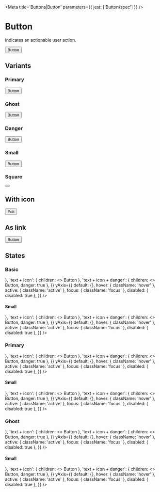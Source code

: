 

<Meta title='Buttons|Button' parameters={{ jest: ['Button/spec'] }} />

# Button

Indicates an actionable user action.

<Preview>
  <Story name='Default'>
    <Button onClick={action('click')}>Button</Button>
  </Story>
</Preview>

<Props of={Button} />

## Variants

### Primary

<Preview>
  <Story name='Primary'>
    <Button primary>Button</Button>
  </Story>
</Preview>

### Ghost

<Preview>
  <Story name='Ghost'>
    <Button ghost>Button</Button>
  </Story>
</Preview>

### Danger

<Preview>
  <Story name='Danger'>
    <Button danger>Button</Button>
  </Story>
</Preview>

### Small

<Preview>
  <Story name='Small'>
    <Button small>Button</Button>
  </Story>
</Preview>

### Square

<Preview>
  <Story name='Square'>
    <Button square is='a'>
      <Icon name='plus' />
    </Button>
  </Story>
</Preview>

## With icon

<Preview>
  <Story name='With Icon'>
    <Button>
      <Icon name='edit' /> Edit
    </Button>
  </Story>
</Preview>

## As link

<Preview>
  <Story name='As Link'>
    <Button is='a' href='https://rocket.chat' external>Button</Button>
  </Story>
</Preview>

## States

### Basic

<Story name='States'>
  <PropsVariationSection
    component={Button}
    common={{ onClick: action('click') }}
    xAxis={{
      text: { children: 'Button' },
      'square + icon': { square: true, children: <Icon name='circled-arrow-down' /> },
      'text + icon': { children: <><Icon name='circled-arrow-down' /> Button</> },
      'text + icon + danger': { children: <><Icon name='circled-arrow-down' /> Button</>, danger: true },
    }}
    yAxis={{
      default: {},
      hover: { className: 'hover' },
      active: { className: 'active' },
      focus: { className: 'focus' },
      disabled: { disabled: true },
    }}
  />
</Story>

#### Small

<Story name='States of Small Variant'>
  <PropsVariationSection
    component={Button}
    common={{ small: true, onClick: action('click') }}
    xAxis={{
      text: { children: 'Button' },
      'square + icon': { square: true, children: <Icon name='circled-arrow-down' /> },
      'text + icon': { children: <><Icon name='circled-arrow-down' /> Button</> },
      'text + icon + danger': { children: <><Icon name='circled-arrow-down' /> Button</>, danger: true },
    }}
    yAxis={{
      default: {},
      hover: { className: 'hover' },
      active: { className: 'active' },
      focus: { className: 'focus' },
      disabled: { disabled: true },
    }}
  />
</Story>

### Primary

<Story name='States Of Primary Variant'>
  <PropsVariationSection
    component={Button}
    common={{ primary: true, onClick: action('click') }}
    xAxis={{
      text: { children: 'Button' },
      'square + icon': { square: true, children: <Icon name='circled-arrow-down' /> },
      'text + icon': { children: <><Icon name='circled-arrow-down' /> Button</> },
      'text + icon + danger': { children: <><Icon name='circled-arrow-down' /> Button</>, danger: true },
    }}
    yAxis={{
      default: {},
      hover: { className: 'hover' },
      active: { className: 'active' },
      focus: { className: 'focus' },
      disabled: { disabled: true },
    }}
  />
</Story>

#### Small

<Story name='States Of Primary Small Variant'>
  <PropsVariationSection
    component={Button}
    common={{ primary: true, small: true, onClick: action('click') }}
    xAxis={{
      text: { children: 'Button' },
      'square + icon': { square: true, children: <Icon name='circled-arrow-down' /> },
      'text + icon': { children: <><Icon name='circled-arrow-down' /> Button</> },
      'text + icon + danger': { children: <><Icon name='circled-arrow-down' /> Button</>, danger: true },
    }}
    yAxis={{
      default: {},
      hover: { className: 'hover' },
      active: { className: 'active' },
      focus: { className: 'focus' },
      disabled: { disabled: true },
    }}
  />
</Story>

### Ghost

<Story name='States Of Ghost Variant'>
  <PropsVariationSection
    component={Button}
    common={{ ghost: true, onClick: action('click') }}
    xAxis={{
      text: { children: 'Button' },
      'square + icon': { square: true, children: <Icon name='circled-arrow-down' /> },
      'text + icon': { children: <><Icon name='circled-arrow-down' /> Button</> },
      'text + icon + danger': { children: <><Icon name='circled-arrow-down' /> Button</>, danger: true },
    }}
    yAxis={{
      default: {},
      hover: { className: 'hover' },
      active: { className: 'active' },
      focus: { className: 'focus' },
      disabled: { disabled: true },
    }}
  />
</Story>

#### Small

<Story name='States Of Ghost Small Variant'>
  <PropsVariationSection
    component={Button}
    common={{ ghost: true, small: true, onClick: action('click') }}
    xAxis={{
      text: { children: 'Button' },
      'square + icon': { square: true, children: <Icon name='circled-arrow-down' /> },
      'text + icon': { children: <><Icon name='circled-arrow-down' /> Button</> },
      'text + icon + danger': { children: <><Icon name='circled-arrow-down' /> Button</>, danger: true },
    }}
    yAxis={{
      default: {},
      hover: { className: 'hover' },
      active: { className: 'active' },
      focus: { className: 'focus' },
      disabled: { disabled: true },
    }}
  />
</Story>
